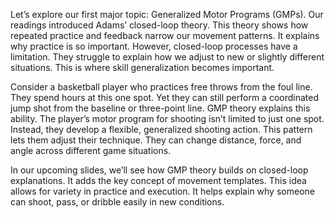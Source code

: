 Let's explore our first major topic: Generalized Motor Programs (GMPs). Our readings introduced Adams' closed-loop theory. This theory shows how repeated practice and feedback narrow our movement patterns. It explains why practice is so important. However, closed-loop processes have a limitation. They struggle to explain how we adjust to new or slightly different situations. This is where skill generalization becomes important.

Consider a basketball player who practices free throws from the foul line. They spend hours at this one spot. Yet they can still perform a coordinated jump shot from the baseline or three-point line. GMP theory explains this ability. The player's motor program for shooting isn't limited to just one spot. Instead, they develop a flexible, generalized shooting action. This pattern lets them adjust their technique. They can change distance, force, and angle across different game situations.

In our upcoming slides, we'll see how GMP theory builds on closed-loop explanations. It adds the key concept of movement templates. This idea allows for variety in practice and execution. It helps explain why someone can shoot, pass, or dribble easily in new conditions.